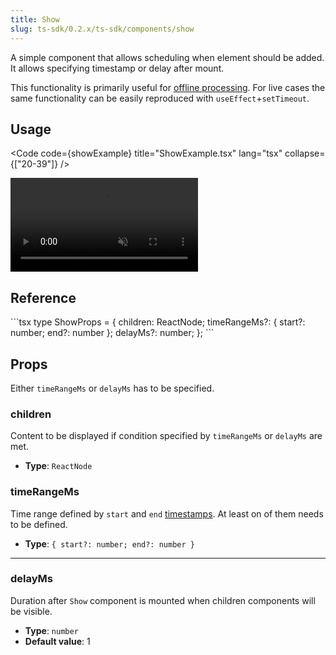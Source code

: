 ```yaml
---
title: Show
slug: ts-sdk/0.2.x/ts-sdk/components/show
---
```



A simple component that allows scheduling when element should be added. It allows specifying
timestamp or delay after mount.

This functionality is primarily useful for [offline processing](/fundamentals/glossary#offline-processing).
For live cases the same functionality can be easily reproduced with `useEffect`+`setTimeout`.

## Usage

<Code code={showExample} title="ShowExample.tsx" lang="tsx" collapse={["20-39"]} />

<CollapsibleDetails summaryTitle="Example output">
  <video autoplay loop muted src={ExampleImage} alt="example output" />
</CollapsibleDetails>

## Reference

<CollapsibleDetails summaryTitle="Type definitions" open>
  ```tsx
  type ShowProps = {
    children: ReactNode;
    timeRangeMs?: { start?: number; end?: number };
    delayMs?: number;
  };
  ```
</CollapsibleDetails>

## Props

Either `timeRangeMs` or `delayMs` has to be specified.

### children

Content to be displayed if condition specified by `timeRangeMs` or `delayMs` are met.

* **Type**: `ReactNode`

### timeRangeMs

Time range defined by `start` and `end` [timestamps](/fundamentals/glossary#timestamp). At least on of them
needs to be defined.

* **Type**: `{ start?: number; end?: number }`

***

### delayMs

Duration after `Show` component is mounted when children components
will be visible.

* **Type**: `number`
* **Default value**: 1
